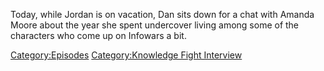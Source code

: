 {{DEFAULTSORT:
    #_EPISODE_0669:Chatting With Amanda Moore
}}{{Episode
    | title           = Chatting With Amanda Moore
    | caption         = Listen to this episode on [https://knowledgefight.libsyn.com/669-chatting-with-amanda-moore Libsyn] [https://open.spotify.com/episode/1v8BtnsGXU7DTfDko7GrYk Spotify]
    | episodeNumber   = 669
    | length          = 01:23:18
    | airDate         = April 13, 2022
    | episodeType     = [[:Category:Knowledge Fight Interview|Knowledge Fight Interview]]
    | previousEpisode = [[668: April 8, 2022]]
    | nextEpisode     = [[670: July 28, 2003]]
}}

{{Stub}}

Today, while Jordan is on vacation, Dan sits down for a chat with Amanda Moore about the year she spent undercover living among some of the characters who come up on Infowars a bit.

[[Category:Episodes]]
[[Category:Knowledge Fight Interview]]
